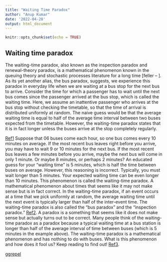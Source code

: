 ```yaml
---
title: "Waiting Time Paradox"
author: "Anup Kumar"
date: '2022-04-20'
output: html_document
---
```


```r
knitr::opts_chunk$set(echo = TRUE)
```

## Waiting time paradox
The waiting-time paradox, also known as the inspection paradox and renewal-theory paradox, is a mathematical phenomenon known in the queuing theory and stochastic processes literature for a long time [feller – ]. As its yet another alias, the bus paradox, suggests, we experience this
paradox in everyday life when we are waiting at a bus stop for the next bus to arrive. Consider
the time for which a passenger has to wait until the next bus comes since the passenger arrived
at the bus stop, which is called the waiting time. Here, we assume an inattentive passenger who
arrives at the bus stop without checking the timetable, so that the time of arrival is distributed
uniformly at random. The naive guess would be that the average waiting time is equal to
half of the average time interval between two buses expected from the timetable. However,
the waiting-time paradox states that it is in fact longer unless the buses arrive at the stop
completely regularly.

[Ref1](https://jakevdp.github.io/blog/2018/09/13/waiting-time-paradox/)
Suppose that 06 buses come each hour, so one bus comes every 10 minutes on average. If the most recent bus leaves right before you arrive, you may have to wait 9 or 10 minutes for the next bus. If the most recent bus leaves a few minutes before you arrive, maybe the next bus will come in only 1 minute. Or maybe 8 minutes, or perhaps 2 minutes? An educated guess for your “waiting time” is 5 minutes, which is half the time between buses on average. However, this reasoning is incorrect. Typically, you must wait longer than 5 minutes. Your expected waiting time can be even longer than 10 minutes. This phenomenon is called the waiting-time paradox. 
A mathematical phenomenon about times that seems like it may not make sense but is in fact correct. In the waiting-time paradox, if an event occurs at a time that we pick uniformly at random, the average waiting time until the next event is typically larger than half of the inter-event time. The waiting-time paradox is also called the “bus paradox” and the “inspection paradox.” [Ref2](https://arxiv.org/pdf/2004.14081.pdf). A paradox is a something that seems like it does not make sense but actually turns out to be correct. Many people think of the waiting-time paradox as a paradox because a typical waiting time at a bus station is longer than half of the average interval of time between buses (which is 5 minutes in the example above). The waiting-time paradox is a mathematical phenomenon and has nothing to do with buses. What is this phenomenon and how does it fool us? Keep reading to find out!
[Ref3](https://towardsdatascience.com/the-inspection-paradox-is-everywhere-2ef1c2e9d709).



[ggrepel](https://github.com/slowkow/ggrepel)


```r

```
